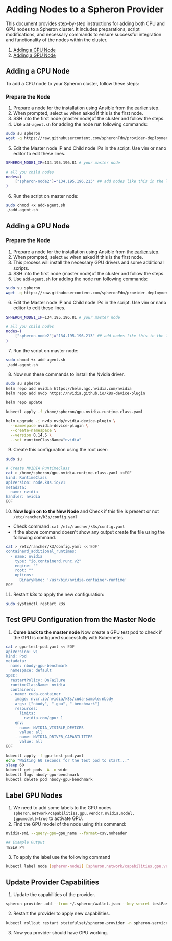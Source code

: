 
# Adding Nodes to a Spheron Provider

This document provides step-by-step instructions for adding both CPU and GPU nodes to a Spheron cluster. It includes preparations, script modifications, and necessary commands to ensure successful integration and functionality of the nodes within the cluster.

1. [Adding a CPU Node](/spheron-protocol/provider-onboarding/spheron-add-node#adding-a-cpu-node)
2. [Adding a GPU Node](/spheron-protocol/provider-onboarding/spheron-add-node#adding-a-gpu-node)

## Adding a CPU Node
To add a CPU node to your Spheron cluster, follow these steps:

### Prepare the Node

1. Prepare a node for the installation using Ansible from the [earlier step](/spheron-protocol/provider-onboarding/setup-ansible).
2. When prompted, select `no` when asked if this is the first node.
3. SSH into the first node (master node)of the cluster and follow the steps.
4. Use `add-agent.sh` for adding the node run following commands:

```sh
sudo su spheron
wget -q https://raw.githubusercontent.com/spheronFdn/provider-deployment/devnet/scripts/add-agent.sh
```

5. Edit the Master node IP and Child node IPs in the script. Use vim or nano editor to edit these lines.

```sh
SPHERON_NODE1_IP=134.195.196.81 # your master node

# all you child nodes
nodes=(
    ["spheron-node2"]="134.195.196.213" ## add nodes like this in the list
)

```
6. Run the script on master node:

```sh
sudo chmod +x add-agent.sh
./add-agent.sh
```

## Adding a GPU Node

### Prepare the Node

1. Prepare a node for the installation using Ansible from the [earlier step](/spheron-protocol/provider-onboarding/setup-ansible).
2. When prompted, select `no` when asked if this is the first node.
3. This process will install the necessary GPU drivers and some additional scripts.
4. SSH into the first node (master node)of the cluster and follow the steps.
5. Use `add-agent.sh` for adding the node run following commands:

```sh
sudo su spheron
wget -q https://raw.githubusercontent.com/spheronFdn/provider-deployment/devnet/scripts/add-agent.sh
```

6. Edit the Master node IP and Child node IPs in the script. Use vim or nano editor to edit these lines.

```sh
SPHERON_NODE1_IP=134.195.196.81 # your master node

# all you child nodes
nodes=(
    ["spheron-node2"]="134.195.196.213" ## add nodes like this in the list
)
```

7. Run the script on master node:

```sh
sudo chmod +x add-agent.sh
./add-agent.sh
```

8. Now run these commands to install the Nvidia driver.

```sh
sudo su spheron
helm repo add nvidia https://helm.ngc.nvidia.com/nvidia
helm repo add nvdp https://nvidia.github.io/k8s-device-plugin

helm repo update

kubectl apply -f /home/spheron/gpu-nvidia-runtime-class.yaml

helm upgrade -i nvdp nvdp/nvidia-device-plugin \
  --namespace nvidia-device-plugin \
  --create-namespace \
  --version 0.14.5 \
  --set runtimeClassName="nvidia"
```

9. Create this configuration using the root user:

```sh
sudo su 

# Create NVIDIA RuntimeClass
cat > /home/spheron/gpu-nvidia-runtime-class.yaml <<EOF
kind: RuntimeClass
apiVersion: node.k8s.io/v1
metadata:
  name: nvidia
handler: nvidia
EOF
```

10. **Now login on to the New Node** and Check if this file is present or not `/etc/rancher/k3s/config.yaml` 

- Check command:  `cat /etc/rancher/k3s/config.yaml` 
- If the above command doesn't show any output create the file using the following command.

```sh
cat > /etc/rancher/k3/config.yaml <<'EOF'
containerd_additional_runtimes:
  - name: nvidia
    type: "io.containerd.runc.v2"
    engine: ""
    root: ""
    options:
      BinaryName: '/usr/bin/nvidia-container-runtime'
EOF
```

11. Restart k3s to apply the new configuration: 

```sh
sudo systemctl restart k3s
```

## Test GPU Configuration from the Master Node

1. **Come back to the master node** Now create a GPU test pod to check if the GPU is configured successfully with Kubernetes.

```sh
cat > gpu-test-pod.yaml << EOF
apiVersion: v1
kind: Pod
metadata:
  name: nbody-gpu-benchmark
  namespace: default
spec:
  restartPolicy: OnFailure
  runtimeClassName: nvidia
  containers:
  - name: cuda-container
    image: nvcr.io/nvidia/k8s/cuda-sample:nbody
    args: ["nbody", "-gpu", "-benchmark"]
    resources:
      limits:
        nvidia.com/gpu: 1
    env:
    - name: NVIDIA_VISIBLE_DEVICES
      value: all
    - name: NVIDIA_DRIVER_CAPABILITIES
      value: all
EOF

kubectl apply -f gpu-test-pod.yaml
echo "Waiting 60 seconds for the test pod to start..."
sleep 60
kubectl get pods -A -o wide
kubectl logs nbody-gpu-benchmark
kubectl delete pod nbody-gpu-benchmark
```

## Label GPU Nodes

1. We need to add some labels to the GPU nodes `spheron.network/capabilities.gpu.vendor.nvidia.model.[gpumodel]=true` to activate GPU.
2. Find the GPU model of the node using this command:

```sh
nvidia-smi --query-gpu=gpu_name --format=csv,noheader

## Example Output
TESLA P4
```

3. To apply the label use the following command

```sh
kubectl label node [spheron-node2] [spheron.network/capabilities.gpu.vendor.nvidia.model.p4=1]
```

## Update Provider Capabilities

1. Update the capabilities of the provider.

```sh
spheron provider add --from ~/.spheron/wallet.json --key-secret testPassword --payment-token 0x24A05B480235Ccb450bf7Ce7e9F65072Ed732292 --region [us-central-devnet] --domain [provider.devnetcsphn.com] --attributes ["region=us-central-devnet,capabilities/gpu/vendor/nvidia/model/p4=true"]
```

2. Restart the provider to apply new capabilities.

```sh
kubectl rollout restart statefulset/spheron-provider -n spheron-services
```

3. Now you provider should have GPU working.

<Navigation name="Adding Nodes to a Spheron Cluster" />
